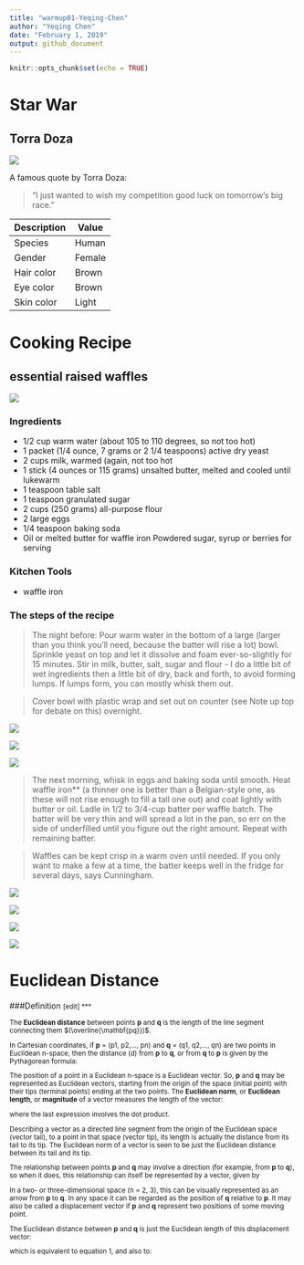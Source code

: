 ```yaml
---
title: "warmup01-Yeqing-Chen"
author: "Yeqing Chen"
date: "February 1, 2019"
output: github_document
---
```


```r
knitr::opts_chunk$set(echo = TRUE)
```


# Star War


## Torra Doza

![](\Users\yeqing\Desktop\133\st.jpeg)


A famous quote by Torra Doza:

> "I just wanted to wish my competition good luck on tomorrow's big race."

| Description | Value |
| --- | --- |
| Species | Human |
| Gender | Female |
|Hair color | Brown|
|Eye color | Brown|
|Skin color | Light|


# Cooking Recipe


## essential raised waffles

![](\Users\yeqing\Desktop\133\w1_files\essential-raised-waffles1.jpg)

### Ingredients


* 1/2 cup warm water (about 105 to 110 degrees, so not too hot)
* 1 packet (1/4 ounce, 7 grams or 2 1/4 teaspoons) active dry yeast
* 2 cups milk, warmed (again, not too hot
* 1 stick (4 ounces or 115 grams) unsalted butter, melted and cooled until lukewarm
* 1 teaspoon table salt
* 1 teaspoon granulated sugar
* 2 cups (250 grams) all-purpose flour
* 2 large eggs
* 1/4 teaspoon baking soda
* Oil or melted butter for waffle iron
Powdered sugar, syrup or berries for serving

### Kitchen Tools

* waffle iron

### The steps of the recipe

> The night before: Pour warm water in the bottom of a large (larger than you think you'll need, because the batter will rise a lot) bowl. Sprinkle yeast on top and let it dissolve and foam ever-so-slightly for 15 minutes. Stir in milk, butter, salt, sugar and flour - I do a little bit of wet ingredients then a little bit of dry, back and forth, to avoid forming lumps. If lumps form, you can mostly whisk them out.

> Cover bowl with plastic wrap and set out on counter (see Note up top for debate on this) overnight.

![](\Users\yeqing\Desktop\133\w1_files\8715519967_a0033a8f2d_z.jpg) <br/> 



![](\Users\yeqing\Desktop\133\w1_files\8715520175_9491feb72a_z.jpg) <br/>  


![](\Users\yeqing\Desktop\133\w1_files\8715520331_4d031cbea5_z.jpg) <br/>  

> The next morning, whisk in eggs and baking soda until smooth. Heat waffle iron** (a thinner one is better than a Belgian-style one, as these will not rise enough to fill a tall one out) and coat lightly with butter or oil. Ladle in 1/2 to 3/4-cup batter per waffle batch. The batter will be very thin and will spread a lot in the pan, so err on the side of underfilled until you figure out the right amount. Repeat with remaining batter.

> Waffles can be kept crisp in a warm oven until needed. If you only want to make a few at a time, the batter keeps well in the fridge for several days, says Cunningham.

![](\Users\yeqing\Desktop\133\w1_files\8716772993_a65e8254a8_z.jpg)<br/>


![](\Users\yeqing\Desktop\133\w1_files\8716640534_5c465d4c18_z.jpg) <br/>

![](\Users\yeqing\Desktop\133\w1_files\8716640842_418945f7a4_z.jpg)<br/>

![](\Users\yeqing\Desktop\133\w1_files\8716641200_294a6a4183_z.jpg)<br/>


# Euclidean Distance


###Definition <small>[edit]
***


The **Euclidean distance** between points **p** and **q** is the length of the line segment connecting them $(\overline{\mathbf{pq}})$. 

In Cartesian coordinates, if **p** = (p1, p2,..., pn) and **q** = (q1, q2,..., qn) are two points in Euclidean n-space, then the distance (d) from **p** to **q**, or from **q** to **p** is given by the Pythagorean formula:

\begin{aligned}
d(\mathbf {p} ,\mathbf {q} )=d(\mathbf {q} ,\mathbf {p} )&={\sqrt {(q_{1}-p_{1})^{2}+(q_{2}-p_{2})^{2}+\cdots +(q_{n}-p_{n})^{2}}}\\[8pt]&={\sqrt {\sum _{i=1}^{n}(q_{i}-p_{i})^{2}}}. \hspace{150pt}(1)
\end{aligned}	 
 

The position of a point in a Euclidean n-space is a Euclidean vector. So, **p** and **q** may be represented as Euclidean vectors, starting from the origin of the space (initial point) with their tips (terminal points) ending at the two points. The **Euclidean norm**, or **Euclidean length**, or **magnitude** of a vector measures the length of the vector:


\begin{equation}
\left\|\mathbf {p} \right\|={\sqrt {p_{1}^{2}+p_{2}^{2}+\cdots +p_{n}^{2}}={\sqrt {\mathbf {p} \cdot \mathbf {p} }}},
\end{equation}
where the last expression involves the dot product.

Describing a vector as a directed line segment from the origin of the Euclidean space (vector tail), to a point in that space (vector tip), its length is actually the distance from its tail to its tip. The Euclidean norm of a vector is seen to be just the Euclidean distance between its tail and its tip.

The relationship between points **p** and **q** may involve a direction (for example, from **p** to **q**), so when it does, this relationship can itself be represented by a vector, given by

\begin{equation}
\mathbf {q} -\mathbf {p} =(q_{1}-p_{1},q_{2}-p_{2},\cdots ,q_{n}-p_{n}). 
\end{equation}
In a two- or three-dimensional space (n = 2, 3), this can be visually represented as an arrow from **p** to **q**. In any space it can be regarded as the position of **q** relative to **p**. It may also be called a displacement vector if **p** and **q** represent two positions of some moving point.

The Euclidean distance between **p** and **q** is just the Euclidean length of this displacement vector:

 \begin{aligned}
 \left\|\mathbf {q} -\mathbf {p} \right\|={\sqrt {(\mathbf {q} -\mathbf {p} )\cdot (\mathbf {q} -\mathbf {p} )}}.
 \end{aligned}   

which is equivalent to equation 1, and also to:
 \begin{equation}
 \left\|\mathbf {q} -\mathbf {p} \right\|={\sqrt {\left\|\mathbf {p} \right\|^{2}+\left\|\mathbf {q} \right\|^{2}-2\mathbf {p} \cdot \mathbf {q} }}.
\end{equation}


